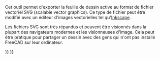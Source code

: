 <languages/>
{{Docnav/fr
|[[Drawing_SpreadsheetView/fr|Vue d'une feuille de calcul]]
|
|[[Drawing_Workbench/fr|Atelier Drawing]]
|IconL=Drawing_SpreadsheetView.png
|IconC=Workbench_Drawing.svg
}}

{{GuiCommand/fr
|Name=Drawing Save
|Name/fr=Drawing Sauvegarde
|MenuLocation=Drawing → Exporter la page...
|Workbenches=[[Drawing Workbench/fr|Drawing]]
|Raccourci=
|SeeAlso=[[Drawing_Open_SVG/fr|Drawing Ouvrir SVG]]
}}

Cet outil permet d'exporter la feuille de dessin active au format de fichier vectoriel SVG (scalable vector graphics). Ce type de fichier peut être modifié avec un éditeur d'images vectorielles tel qu'[http://www.inkscape.org Inkscape].

Les fichiers SVG sont très répandus et peuvent être visionnés dans la plupart des navigateurs modernes et les visionneuses d'image. Cela peut être pratique pour partager un dessin avec des gens qui n'ont pas installé FreeCAD sur leur ordinateur.
{{clear}}


{{Docnav/fr
|[[Drawing_SpreadsheetView/fr|Vue d'une feuille de calcul]]
|
|[[Drawing_Workbench/fr|Atelier Drawing]]
|IconL=Drawing_SpreadsheetView.png
|IconC=Workbench_Drawing.svg
}}

{{Drawing Tools navi{{#translation:}}}}
{{Userdocnavi{{#translation:}}}}